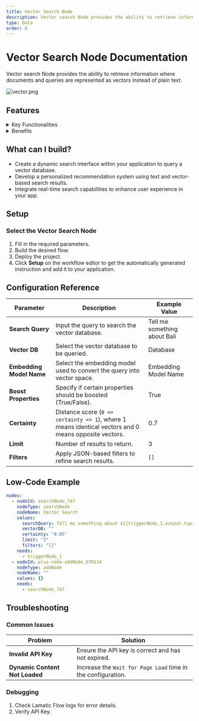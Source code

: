 ```yaml
---
title: Vector Search Node
description: Vector search Node provides the ability to retrieve information where documents and queries are represented as vectors instead of plain text.
type: Data
order: 6
---
```


# Vector Search Node Documentation

Vector search Node provides the ability to retrieve information where documents and queries are represented as vectors instead of plain text.

![vector.png](./img/vector/vector.webp)

## Features

<details>
  <summary>Key Functionalities</summary>
  
  1. **Dynamic Search Query Input**: Allows for customizable search queries using dynamic placeholders like `{{triggerNode_1.output.topic}}`.
  2. **Vector Database Selection**: Provides an option to select a specific vector database for efficient retrieval of information.
  3. **Embedding Model Integration**: Supports the integration of embedding models by selecting predefined credentials.
  4. **Certainty Threshold Adjustment**: Enables users to set a certainty threshold for search results using an adjustable slider.
  5. **Result Limitation**: Allows limiting the number of search results returned with a configurable limit.

</details>

<details>

  {" "}
  <summary>Benefits</summary>
  1. **Customizability**: The dynamic query capability ensures that search inputs are adaptable to various scenarios and flow. 
  2. **Precision**: The certainty threshold ensures high relevance of retrieved results by filtering based on confidence levels. 
  3. **Scalability**: Supports integration with vector databases and embedding models, making it suitable for complex and large-scale applications. 
  4. **Efficiency**: Configurable result limits optimize the retrieval process, saving time and resources.

</details>

## What can I build?

- Create a dynamic search interface within your application to query a vector database.
- Develop a personalized recommendation system using text and vector-based search results.
- Integrate real-time search capabilities to enhance user experience in your app.

## Setup

### Select the Vector Search Node

1. Fill in the required parameters.
2. Build the desired flow.
3. Deploy the project.
4. Click **Setup** on the workflow editor to get the automatically generated instruction and add it to your application.

## Configuration Reference

| **Parameter**            | **Description**                                                                                       | **Example Value**            |
| ------------------------ | ----------------------------------------------------------------------------------------------------- | ---------------------------- |
| **Search Query**         | Input the query to search the vector database.                                                        | Tell me something about Bali |
| **Vector DB**            | Select the vector database to be queried.                                                             | Database                     |
| **Embedding Model Name** | Select the embedding model used to convert the query into vector space.                               | Embedding Model Name         |
| **Boost Properties**     | Specify if certain properties should be boosted (True/False).                                         | True                         |
| **Certainty**            | Distance score (`0 <= certainty <= 1`), where 1 means identical vectors and 0 means opposite vectors. | 0.7                          |
| **Limit**                | Number of results to return.                                                                          | 3                            |
| **Filters**              | Apply JSON-based filters to refine search results.                                                    | `[]`                         |

## Low-Code Example

```yaml
nodes:
  - nodeId: searchNode_747
    nodeType: searchNode
    nodeName: Vector Search
    values:
      searchQuery: Tell me something about ${{triggerNode_1.output.topic}}
      vectorDB: ""
      certainty: "0.85"
      limit: "3"
      filters: "[]"
    needs:
      - triggerNode_1
  - nodeId: plus-node-addNode_670114
    nodeType: addNode
    nodeName: ""
    values: {}
    needs:
      - searchNode_747
```
## Troubleshooting

### Common Issues

| **Problem**                    | **Solution**                                                 |
| ------------------------------ | ------------------------------------------------------------ |
| **Invalid API Key**            | Ensure the API key is correct and has not expired.           |
| **Dynamic Content Not Loaded** | Increase the `Wait for Page Load` time in the configuration. |

### Debugging

1. Check Lamatic Flow logs for error details.
1. Verify API Key.
